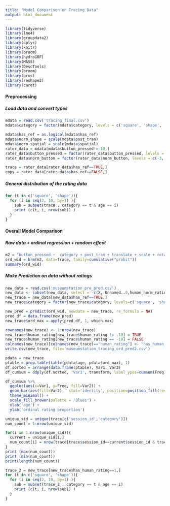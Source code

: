 ```yaml
---
title: "Model Comparison on Tracing Data"
output: html_document
---
```



```r
library(tidyverse)
library(lme4)
library(groupdata2)
library(dplyr)
library(knitr) 
library(broom) 
library(hydroGOF)
library(MASS)
library(DescTools)
library(broom)
library(brms)
library(reshape2)
library(caret)
```

#### Preprocessing
##### Load data and convert types
```r
mdata = read.csv('tracing_final.csv')
mdata$category = factor(mdata$category, levels = c('square', 'shape', 'circle'))

mdata$has_ref = as.logical(mdata$has_ref)
mdata$norm_shape = scale(mdata$post_tran)
mdata$norm_spatial = scale(mdata$spatial)
rater_data = mdata[mdata$button_pressed!=-10,]
rater_data$button_pressed = factor(rater_data$button_pressed, levels = c(0, 1, 2, 3, 4), ordered=TRUE)
rater_data$norm_button = factor(rater_data$norm_button, levels = c(-3, -2, -1, 0, 1, 2, 3), ordered=TRUE)

trace = rater_data[rater_data$has_ref==TRUE,]
copy = rater_data[rater_data$has_ref==FALSE,]
```

##### General distribution of the rating data
```r
for (t in c('square', 'shape')){
  for (i in seq(2, 10, by=1) ){
    sub = subset(trace , category == t & age == i)
    print (c(t, i, nrow(sub)) )
  }
}
```

#### Overall Model Comparison

##### Raw data + ordinal regression + random effect
```r
m2 = "button_pressed ~  category + post_tran + translate + scale + rotate + (1|worker_id)"
ord_wid = brm(m2, data=trace, family=cumulative("probit"))
summary(ord_wid)
```


##### Make Prediction on data without ratings
```r
new_data = read.csv('museumstation_pre_pred.csv')
new_data <- subset(new_data, select = -c(X, Unnamed..0,human_norm_rating))
new_trace = new_data[new_data$has_ref==TRUE,]
new_trace$category = factor(new_trace$category, levels=c('square', 'shape'))
```

```r
new_pred = predict(ord_wid, newdata = new_trace, re_formula = NA)
pred_df = data.frame(new_pred)
new_trace$ord_max = apply(pred_df, 1, which.max)
```

```r
rownames(new_trace) <- 1:nrow(new_trace)
new_trace$human_rating[new_trace$human_rating != -10] = TRUE
new_trace$human_rating[new_trace$human_rating == -10] = FALSE
colnames(new_trace)[colnames(new_trace)=="human_rating"] <- "has_human_rating"
write.csv(new_trace, file='museumstation_tracing_ord_pred2.csv')
```

```r
pdata = new_trace
ptable = prop.table(table(pdata$age, pdata$ord_max), 1)
df.sorted = arrange(data.frame(ptable), Var1, Var2)
df_cumsum = ddply(df.sorted, 'Var1', transform, label_ypos=cumsum(Freq))

df_cumsum %>%
  ggplot(aes(x=Var1, y=Freq, fill=Var2)) + 
  geom_bar(aes(fill=Var2),  stat='identity', position=position_fill(reverse=TRUE)) +
  theme_minimal() + 
  scale_fill_brewer(palette = 'Blues') + 
  xlab('age') + 
  ylab('ordinal rating proportion')
```

```r
unique_sid = unique(trace[c('session_id','category')])
num_count = 1:nrow(unique_sid)

for(i in 1:nrow(unique_sid)){
  current = unique_sid[i,]
  num_count[i] = nrow(trace[trace$session_id==current$session_id & trace$category==current$category, ])
}
print (max(num_count))
print (min(num_count))
print(length(num_count))
```

```r
trace_2 = new_trace[new_trace$has_human_rating==1,]
for (t in c('square', 'shape')){
  for (i in seq(2, 10, by=1) ){
    sub = subset(trace_2 , category == t & age == i)
    print (c(t, i, nrow(sub)) )
  }
}
```
